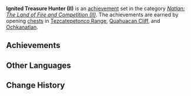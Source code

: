 {{Achievement Set Infobox
|primogems    = {{Achievement/Primogems|Ignited Treasure Hunter (II)}}
|total        = {{Achievement/Total|Ignited Treasure Hunter (II)}}
|category     = Natlan: The Land of Fire and Competition (II)
}}
'''Ignited Treasure Hunter (II)''' is an [[achievement]] set in the category ''[[Natlan: The Land of Fire and Competition (II)]]''. The achievements are earned by opening [[chest]]s in [[Tezcatepetonco Range]], [[Quahuacan Cliff]], and [[Ochkanatlan]].

==Achievements==
{{Achievements by Category Table|Ignited Treasure Hunter (II)}}
<!--
==Notes==

==Trivia==
-->
==Other Languages==
{{Other Languages
|en       = Ignited Treasure Hunter (II)
|zhs      = 燔炎的寻宝者・其二
|zhs_rm   = 
|zht      = 燔炎的尋寶者・其二
|zht_rm   = 
|zh_tl    = 
|ja       = 燼炎のトレジャーハンター・2
|ja_rm    = Jin'en no Torejaa Hantaa - Ni{{Assumed}}
|ja_tl    = 
|ko       = 불사르는 트레저헌터・두 번째
|ko_tl    = 
|es       = Cazatesoros de llamas abrasadoras (II)
|es_tl    = Treasure Hunter of Burning FLames (II)
|fr       = Chasse aux trésors sur les terres brûlantes (2)
|fr_tl    = Treasure Hunt in the Scorching Lands (2)
|ru       = Неутомимый охотник за сокровищами II
|ru_tl    = 
|th       = นักล่าสมบัติอัคคีผลาญ II
|th_rm    = 
|th_tl    = 
|vi       = Thợ Săn Kho Báu Rực Cháy II
|vi_tl    = 
|de       = Feuriger Schatzsucher II
|de_tl    = 
|id       = Pemburu Harta Berbalut Api (II)
|id_tl    = 
|pt       = Caçador de Tesouros Imolante (II)
|pt_tl    = 
|tr       = Yanıp Tutuşan Hazine Avcısı (II)
|tr_tl    = 
|it       = Cacciatore di tesori infuocato (II)
|it_tl    = 
}}

==Change History==
{{Change History|5.0}}
<!--
==References==
{{Reflist}}
-->